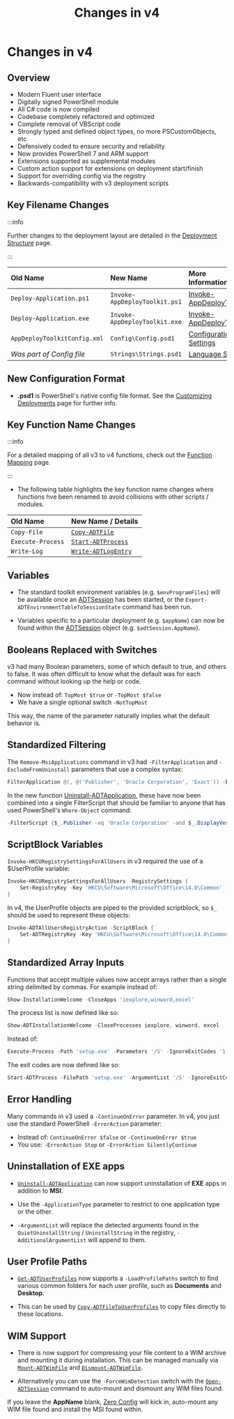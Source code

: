 ﻿---
sidebar_position: 4
title: 'Changes in v4'
description: 'Guidance on what has changed in v4.'
slug: /getting-started/changes-in-v4
hide_title: true
tags:
  - Changes
  - Getting Started
---

# Changes in v4

## Overview

- Modern Fluent user interface
- Digitally signed PowerShell module
- All C# code is now compiled
- Codebase completely refactored and optimized
- Complete removal of VBScript code
- Strongly typed and defined object types, no more PSCustomObjects, etc
- Defensively coded to ensure security and reliability
- Now provides PowerShell 7 and ARM support
- Extensions supported as supplemental modules
- Custom action support for extensions on deployment start/finish
- Support for overriding config via the registry
- Backwards-compatibility with v3 deployment scripts

## Key Filename Changes

:::info

Further changes to the deployment layout are detailed in the [Deployment Structure](/docs/deployment-concepts/deployment-structure) page.

:::

| **Old Name**                 | **New Name**                  | **More Information**                                                    |
|:-----------------------------|:------------------------------|:------------------------------------------------------------------------|
| `Deploy-Application.ps1`     | `Invoke-AppDeployToolkit.ps1` | [Invoke-AppDeployToolkit](/docs/deployment-concepts/invoke-appdeploytoolkit) |
| `Deploy-Application.exe`     | `Invoke-AppDeployToolkit.exe` | [Invoke-AppDeployToolkit](/docs/deployment-concepts/invoke-appdeploytoolkit) |
| `AppDeployToolkitConfig.xml` | `Config\Config.psd1`          | [Configuration Settings](/docs/reference/config-settings)                    |
| *Was part of Config file*    | `Strings\Strings.psd1`        | [Language Strings](/docs/reference/language-strings)                       |

## New Configuration Format

- **.psd1** is PowerShell's native config file format. See the [Customizing Deployments](/docs/usage/customizing-deployments) page for further info.

## Key Function Name Changes

:::info

For a detailed mapping of all v3 to v4 functions, check out the [Function Mapping](/docs/reference/v4-function-mapping) page.

:::

- The following table highlights the key function name changes where functions hve been renamed to avoid collisions with other scripts / modules.

| **Old Name**      | **New Name / Details**                                        |
|:------------------|:--------------------------------------------------------------|
| `Copy-File`       | [`Copy-ADTFile`](/docs/reference/functions/Copy-ADTFile)           |
| `Execute-Process` | [`Start-ADTProcess`](/docs/reference/functions/Start-ADTProcess)   |
| `Write-Log`       | [`Write-ADTLogEntry`](/docs/reference/functions/Write-ADTLogEntry) |

## Variables

- The standard toolkit environment variables (e.g. `$envProgramFiles`) will be available once an [ADTSession](/docs/reference/adtsession-object) has been started, or the `Export-ADTEnvironmentTableToSessionState` command has been run.

- Variables specific to a particular deployment (e.g. `$appName`) can now be found within the [ADTSession](/docs/reference/adtsession-object) object (e.g. `$adtSession.AppName`).

## Booleans Replaced with Switches

v3 had many Boolean parameters, some of which default to true, and others to false. It was often difficult to know what the default was for each command without looking up the help or code.

- Now instead of: `TopMost $true` or `-TopMost $false`
- We have a single optional switch `-NotTopMost`

This way, the name of the parameter naturally implies what the default behavior is.

## Standardized Filtering

The `Remove-MsiApplications` command in v3 had `-FilterApplication` and `-ExcludeFromUninstall` parameters that use a complex syntax:

```powershell
FilterApplication @(, @('Publisher', 'Oracle Corporation', 'Exact')) -ExcludeFromUninstall @(, @('DisplayName', 'Java 8 Update 45', 'Contains'))
```

In the new function [Uninstall-ADTApplication](/docs/reference/functions/Uninstall-ADTApplication), these have now been combined into a single FilterScript that should be familiar to anyone that has used PowerShell's `Where-Object` command:

```powershell
-FilterScript {$_.Publisher -eq 'Oracle Corporation' -and $_.DisplayVersion -notmatch 'Java 8 Update 45'}
```

## ScriptBlock Variables

`Invoke-HKCURegistrySettingsForAllUsers` in v3 required the use of a $UserProfile variable:

```powershell
Invoke-HKCURegistrySettingsForAllUsers -RegistrySettings {
    Set-RegistryKey -Key 'HKCU\Software\Microsoft\Office\14.0\Common' -Name 'qmenable' -Value 0 -Type DWord -SID $UserProfile.SID
}
```

In v4, the UserProfile objects are piped to the provided scriptblock, so `$_` should be used to represent these objects:

```powershell
Invoke-ADTAllUsersRegistryAction -ScriptBlock {
    Set-ADTRegistryKey -Key 'HKCU\Software\Microsoft\Office\14.0\Common' -Name 'qmenable' -Value 0 -Type DWord -SID $_.SID
}
```

## Standardized Array Inputs

Functions that accept multiple values now accept arrays rather than a single string delimited by commas. For example instead of:

```powershell
Show-InstallationWelcome -CloseApps 'iexplore,winword,excel'
```

The process list is now defined like so:

```powershell
Show-ADTInstallationWelcome -CloseProcesses iexplore, winword, excel
```

Instead of:

```powershell
Execute-Process -Path 'setup.exe' -Parameters '/S' -IgnoreExitCodes '1,2'
```

The exit codes are now defined like so:

```powershell
Start-ADTProcess -FilePath 'setup.exe' -ArgumentList '/S' -IgnoreExitCodes 1,2
```

## Error Handling

Many commands in v3 used a `-ContinueOnError` parameter. In v4, you just use the standard PowerShell `-ErrorAction` parameter:

- Instead of: `ContinueOnError $false` or `-ContinueOnError $true`
- You use: `-ErrorAction Stop` or `-ErrorAction SilentlyContinue`

## Uninstallation of EXE apps

- [`Uninstall-ADTApplication`](/docs/reference/functions/Uninstall-ADTApplication) can now support uninstallation of **EXE** apps in addition to **MSI**.

- Use the `-ApplicationType` parameter to restrict to one application type or the other.

- `-ArgumentList` will replace the detected arguments found in the `QuietUninstallString` / `UninstallString` in the registry, `-AdditionalArgumentList` will append to them.

## User Profile Paths

- [`Get-ADTUserProfiles`](/docs/reference/functions/Get-ADTUserProfiles) now supports a `-LoadProfilePaths` switch to find various common folders for each user profile, such as **Documents** and **Desktop**.

- This can be used by [`Copy-ADTFileToUserProfiles`](/docs/reference/functions/Copy-ADTFileToUserProfiles) to copy files directly to these locations.

## WIM Support

- There is now support for compressing your file content to a WIM archive and mounting it during installation. This can be managed manually via [`Mount-ADTWimFile`](/docs/reference/functions/Mount-ADTWimFile) and [`Dismount-ADTWimFile`](/docs/reference/functions/Dismount-ADTWimFile).

- Alternatively you can use the `-ForceWimDetection` switch with the [`Open-ADTSession`](/docs/reference/functions/Open-ADTSession) command to auto-mount and dismount any WIM files found.

If you leave the **AppName** blank, [Zero Config](/docs/deployment-concepts/zero-config-deployment) will kick in, auto-mount any WIM file found and install the MSI found within.

<br />
